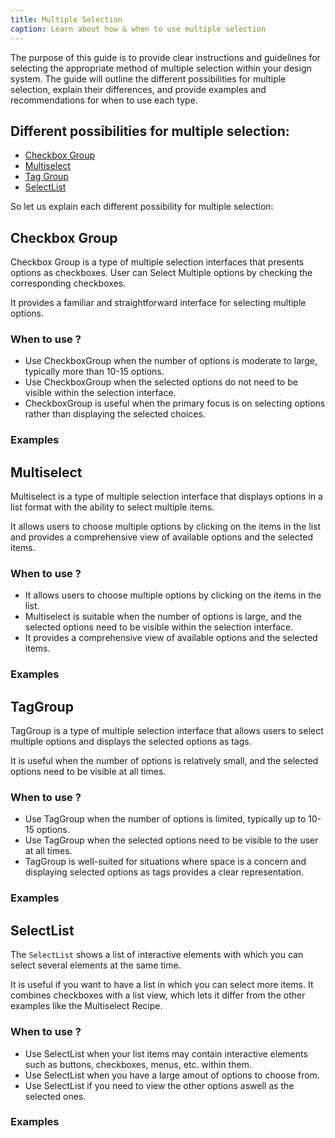 ```yaml
---
title: Multiple Selection
caption: Learn about how & when to use multiple selection
---
```


The purpose of this guide is to provide clear instructions and guidelines for selecting the appropriate method of multiple selection within your design system. The guide will outline the different possibilities for multiple selection, explain their differences, and provide examples and recommendations for when to use each type.

## Different possibilities for multiple selection:

- [Checkbox Group](#checkbox-group)
- [Multiselect](#multiselect)
- [Tag Group](#taggroup)
- [SelectList](#selectlist)

So let us explain each different possibility for multiple selection:

## Checkbox Group

Checkbox Group is a type of multiple selection interfaces that presents options as checkboxes. User can Select Multiple options by checking the corresponding checkboxes.

It provides a familiar and straightforward interface for selecting multiple options.

### When to use ?

- Use CheckboxGroup when the number of options is moderate to large, typically more than 10-15 options.
- Use CheckboxGroup when the selected options do not need to be visible within the selection interface.
- CheckboxGroup is useful when the primary focus is on selecting options rather than displaying the selected choices.

### Examples

<ComponentDemo file="./multiselect-checkbox-group.demo.tsx" />

## Multiselect

Multiselect is a type of multiple selection interface that displays options in a list format with the ability to select multiple items.

It allows users to choose multiple options by clicking on the items in the list and provides a comprehensive view of available options and the selected items.

### When to use ?

- It allows users to choose multiple options by clicking on the items in the list.
- Multiselect is suitable when the number of options is large, and the selected options need to be visible within the selection interface.
- It provides a comprehensive view of available options and the selected items.

### Examples

<ComponentDemo file="./multiselect-basic.demo.tsx" />

## TagGroup

TagGroup is a type of multiple selection interface that allows users to select multiple options and displays the selected options as tags.

It is useful when the number of options is relatively small, and the selected options need to be visible at all times.

### When to use ?

- Use TagGroup when the number of options is limited, typically up to 10-15 options.
- Use TagGroup when the selected options need to be visible to the user at all times.
- TagGroup is well-suited for situations where space is a concern and displaying selected options as tags provides a clear representation.

### Examples

<ComponentDemo file="./tag-group-multiselect.demo.tsx" />

## SelectList

The `SelectList` shows a list of interactive elements with which you can select several elements at the same time.

It is useful if you want to have a list in which you can select more items. It combines checkboxes with a list view, which lets it differ from the other examples like the Multiselect Recipe.

### When to use ?

- Use SelectList when your list items may contain interactive elements such as buttons, checkboxes, menus, etc. within them.
- Use SelectList when you have a large amout of options to choose from.
- Use SelectList if you need to view the other options aswell as the selected ones.

### Examples

<ComponentDemo file="./multiple-selection-selectlist.demo.tsx" />

